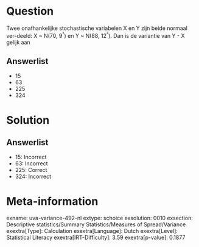 Question
========

Twee onafhankelijke stochastische variabelen X en Y zijn beide normaal
ver-deeld: X \~ N(70, 9^²^) en Y \~ N(88, 12^²^). Dan is de variantie
van Y - X gelijk aan

Answerlist
----------

* 15
* 63
* 225
* 324

Solution
========

Answerlist
----------

* 15: Incorrect
* 63: Incorrect
* 225: Correct
* 324: Incorrect

Meta-information
================
exname: uva-variance-492-nl
extype: schoice
exsolution: 0010
exsection: Descriptive statistics/Summary Statistics/Measures of Spread/Variance
exextra[Type]: Calculation
exextra[Language]: Dutch
exextra[Level]: Statistical Literacy
exextra[IRT-Difficulty]: 3.59
exextra[p-value]: 0.1877
